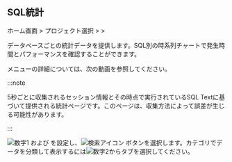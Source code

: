 ## SQL統計

ホーム画面 > プロジェクト選択 > <Cmdname sid="reportStat" className="uitext" /> > <Cmdname sid="statistics_sql" className="uitext" />

データベースごとの統計データを提供します。SQL別の時系列チャートで発生時間とパフォーマンスを確認することができます。 

<Cmdname sid="statistics_sql" className="uitext" />メニューの詳細については、次の動画を参照してください。

<Youtube ko="lt_R3SeTbOc" en="lt_R3SeTbOc" ja="lt_R3SeTbOc" />

:::note

5秒ごとに収集されるセッション情報とその時点で実行されているSQL Textに基づいて提供される統計ページです。このページは、収集方法によって誤差が生じる可能性があります。

:::

<Xclude product="tibero"><ImgLang img="db-stat.png" desc="SQL統計" /></Xclude>

<InDoc product="tibero"><ImgLang img="db-stat-tibero.png" desc="SQL統計" /></InDoc>

![数字1](/img/number-01.png) <Cmdname sid="time" className="uitext" /> および <Cmdname sid="instance" className="uitext" /> を設定し、![検索アイコン](/img/ico-btn-search.png) ボタンを選択します。カテゴリでデータを分類して表示するには![数字2](/img/number-02.png)からタブを選択してください。
